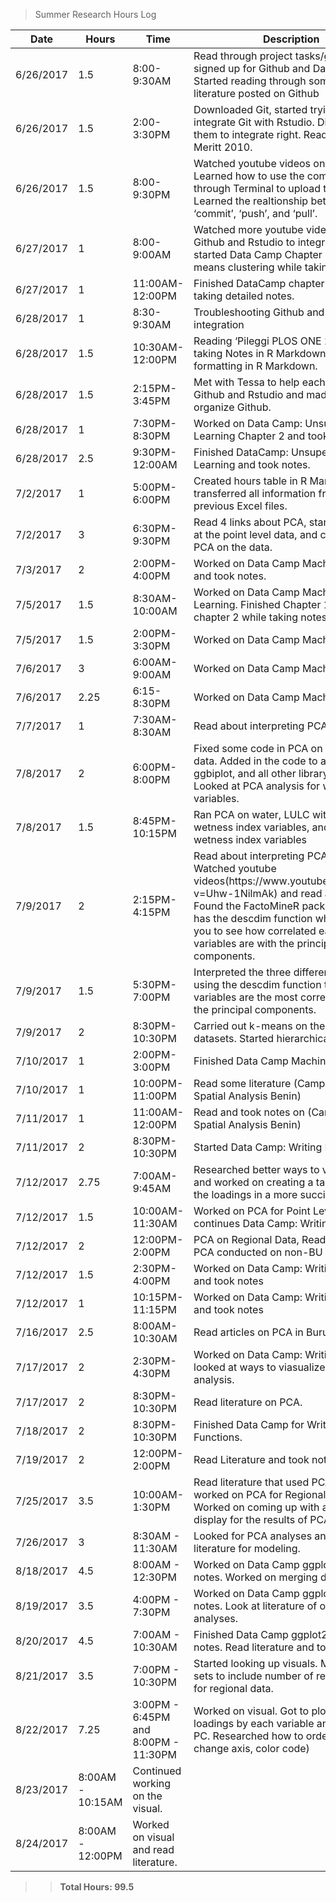 > Summer Research Hours Log

Date   | Hours | Time        | Description
------ | ----- | ----------- | -----------------------------------------
6/26/2017 | 1.5 | 8:00-9:30AM | Read through project tasks/goals and signed up for Github and Data Camp. Started reading through some of the literature posted on Github
6/26/2017 | 1.5 | 2:00-3:30PM | Downloaded Git, started trying to integrate Git with Rstudio. Didn't get them to integrate right. Read some of Meritt 2010.
6/26/2017 | 1.5 | 8:00-9:30PM | Watched youtube videos on Github. Learned how to use the command line through Terminal to upload to Github. Learned the realtionship between  'commit', 'push', and 'pull'.
6/27/2017 | 1 | 8:00-9:00AM | Watched more youtube videos on getting Github and Rstudio to integrate and started Data Camp Chapter 1 on k-means clustering while taking notes.
6/27/2017 | 1 | 11:00AM-12:00PM | Finished DataCamp chapter 1 while taking detailed notes.
6/28/2017 | 1 | 8:30-9:30AM | Troubleshooting Github and Rstudio integration
6/28/2017 | 1.5 | 10:30AM-12:00PM | Reading 'Pileggi PLOS ONE 2017' and taking Notes in R Markdown, Looking up formatting in R Markdown.
6/28/2017 | 1.5 | 2:15PM-3:45PM | Met with Tessa to help each other with Github and Rstudio and made folders to organize Github.
6/28/2017 | 1 | 7:30PM-8:30PM | Worked on Data Camp: Unsupervised Learning Chapter 2 and took notes.
6/28/2017 | 2.5 | 9:30PM-12:00AM | Finished DataCamp: Unsupervised Learning and took notes. 
7/2/2017 | 1 | 5:00PM-6:00PM | Created hours table in R Markdown and transferred all information from the previous Excel files. 
7/2/2017 | 3 | 6:30PM-9:30PM     | Read 4 links about PCA, started looking at the point level data, and carried out PCA on the data. 
7/3/2017 | 2 | 2:00PM-4:00PM | Worked on Data Camp Machine Learning and took notes.
7/5/2017 | 1.5 | 8:30AM-10:00AM | Worked on Data Camp Machine Learning. Finished Chapter 1 and started chapter 2 while taking notes. 
7/5/2017 | 1.5 | 2:00PM-3:30PM | Worked on Data Camp Machine Learning
7/6/2017 | 3 | 6:00AM-9:00AM | Worked on Data Camp Machine Learning
7/6/2017 | 2.25 | 6:15-8:30PM | Worked on Data Camp Machine Learning
7/7/2017 | 1 | 7:30AM-8:30AM | Read about interpreting PCA output
7/8/2017 | 2 | 6:00PM-8:00PM | Fixed some code in PCA on point level data. Added in the code to access ggbiplot, and all other library codes. Looked at PCA analysis for water variables. 
7/8/2017 | 1.5 | 8:45PM-10:15PM | Ran PCA on water, LULC without wetness index variables, and LULC with wetness index variables
7/9/2017 | 2 | 2:15PM-4:15PM | Read about interpreting PCA output. Watched youtube videos(https://www.youtube.com/watch?v=Uhw-1NilmAk) and read articles. Found the FactoMineR package which has the descdim function which allows you to see how correlated each of the variables are with the principal components. 
7/9/2017 | 1.5 | 5:30PM-7:00PM | Interpreted the three different analyses using the descdim function to see which variables are the most correlated with the principal components. 
7/9/2017 | 2 | 8:30PM-10:30PM | Carried out k-means on the three datasets. Started hierarchical clustering. 
7/10/2017 | 1 | 2:00PM-3:00PM | Finished Data Camp Machine Learning
7/10/2017 | 1 | 10:00PM-11:00PM | Read some literature (Campbell 2015 Spatial Analysis Benin)
7/11/2017 | 1 | 11:00AM-12:00PM | Read and took notes on (Campbell 2015 Spatial Analysis Benin)
7/11/2017 | 2 | 8:30PM-10:30PM | Started Data Camp: Writing Functions
7/12/2017 | 2.75 | 7:00AM-9:45AM | Researched better ways to visualize PCA and worked on creating a table to display the loadings in a more succinct way. 
7/12/2017 | 1.5 | 10:00AM-11:30AM | Worked on PCA for Point Level Data and continues Data Camp: Writing Functions
7/12/2017 | 2 | 12:00PM-2:00PM | PCA on Regional Data, Read articles on PCA conducted on non-BU data. 
7/12/2017 | 1.5 | 2:30PM-4:00PM | Worked on Data Camp: Writing Functions and took notes
7/12/2017 | 1 | 10:15PM-11:15PM | Worked on Data Camp: Writing Functions and took notes
7/16/2017 | 2.5 | 8:00AM-10:30AM | Read articles on PCA in Buruli Ulcer 
7/17/2017 | 2 | 2:30PM-4:30PM | Worked on Data Camp: Writing functions, looked at ways to viasualize PCA analysis. 
7/17/2017 | 2 | 8:30PM-10:30PM | Read literature on PCA.
7/18/2017 | 2 | 8:30PM-10:30PM | Finished Data Camp for Writing Functions.
7/19/2017 | 2 | 12:00PM-2:00PM | Read Literature and took notes. 
7/25/2017 | 3.5 | 10:00AM-1:30PM | Read literature that used PCA on BU and worked on PCA for Regional Data. Worked on coming up with a visual display for the results of PCA. 
7/26/2017 | 3 | 8:30AM - 11:30AM | Looked for PCA analyses and read literature for modeling. 
8/18/2017 | 4.5 | 8:00AM - 12:30PM | Worked on Data Camp ggplot2 and took notes. Worked on merging data sets. 
8/19/2017 | 3.5 | 4:00PM - 7:30PM | Worked on Data Camp ggplot2 and took notes. Look at literature of other PCA analyses.  
8/20/2017 | 4.5 | 7:00AM - 10:30AM | Finished Data Camp ggplot2 and took notes. Read literature and took notes. 
8/21/2017 | 3.5 | 7:00PM - 10:30PM | Started looking up visuals. Merged data sets to include number of reported cases for regional data. 
8/22/2017 | 7.25 | 3:00PM - 6:45PM and 8:00PM - 11:30PM | Worked on visual. Got to plot the loadings by each variable and facet by PC. Researched how to order the values, change axis, color code)
8/23/2017 | 8:00AM - 10:15AM | Continued working on the visual. 
8/24/2017 | 8:00AM - 12:00PM | Worked on visual and read literature.
>> __Total Hours: 99.5__
